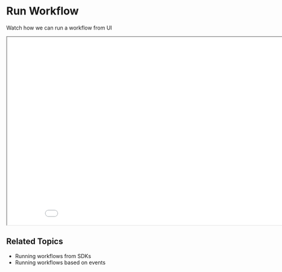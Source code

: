 # Run Workflow

Watch how we can run a workflow from UI

<div className="embed-loom-video">
    <iframe
        width="890px"
        height="500px"
        allow="fullscreen;"
        src={"https://www.youtube.com/embed/0BaiLdGu7Lo"}
    ></iframe>
</div>


## Related Topics

* Running workflows from SDKs
* Running workflows based on events
